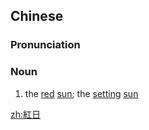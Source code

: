 {{also|红日}}
==Chinese==
{{zh-forms|s=红日}}

===Pronunciation===
{{zh-pron
|m=hóngrì
|c=hung4 jat6
|cat=n
}}

===Noun===
{{zh-noun}}

# {{lb|zh|literary}} the [[red]] [[sun]]; the [[setting]] [[sun]]

[[zh:紅日]]